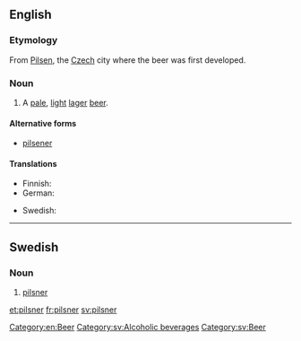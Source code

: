 ==English==

===Etymology===
From [[Pilsen]], the [[Czech]] city where the beer was first developed.

===Noun===
{{en-noun}}

# A [[pale]], [[light]] [[lager]] [[beer]].

====Alternative forms====
* [[pilsener]]

====Translations====
{{trans-top|pale, light beer}}
* Finnish: {{t-|fi|pilsneri}}
* German: {{t-|de|Pils|n}}
{{trans-mid}}
* Swedish: {{t+|sv|pilsner|c}}
{{trans-bottom}}

[[Category:en:Beer]]

----

==Swedish==

===Noun===
{{sv-noun|g=c}}
{{sv-noun-irreg-c|pilsner|pilsnern|pilsner|pilsnerna}}

# [[#English|pilsner]]

[[Category:sv:Alcoholic beverages]]
[[Category:sv:Beer]]

[[et:pilsner]]
[[fr:pilsner]]
[[sv:pilsner]]